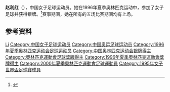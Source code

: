 {{Infobox sportsperson
| name           = 赵利红
|show-medals=yes
|medaltemplates={{MedalSport | 女子[[足球|足球]]}}
{{MedalCountry | {{CHN}} }}
{{MedalCompetition|[[奥林匹克运动会|奥林匹克运动会]]}}
{{MedalSilver| [[1996年夏季奥林匹克运动会|1996年 亚特兰大]] |[[1996年夏季奥林匹克运动会足球比赛|女子足球]]}}
}}

'''赵利红'''（{{bd|1972年|12月4日|}}），中国女子足球运动员。她在1996年夏季奥林匹克运动中，参加了女子足球并获得银牌。<ref>{{cite web|url=http://www.databaseolympics.com/players/playerpage.htm?ilkid=ZHAOLIH01|title=赵利红|publisher=Sport Reference|date=|accessdate=2010-06-02|deadurl=yes|archiveurl=https://web.archive.org/web/20070210044137/http://www.databaseolympics.com/players/playerpage.htm?ilkid=ZHAOLIH01|archivedate=2007-02-10}}</ref>赛事期间，她在所有的五场比赛期间均有上场。

==参考资料==
{{Reflist}}

{{1995年女足世界杯中国队参赛名单}}
{{1996年奥运会女子足球中国参赛名单}}
{{2000年奥运会女子足球中国参赛名单}}

{{Authority control}}
{{DEFAULTSORT:Zhao lihong}}
[[Category:赵姓|Li]]
[[Category:中国女子足球运动员|Category:中国女子足球运动员]]
[[Category:中国奥运足球运动员|Category:中国奥运足球运动员]]
[[Category:1996年夏季奥林匹克运动会足球运动员|Category:1996年夏季奥林匹克运动会足球运动员]]
[[Category:中国奥林匹克运动会银牌得主|Category:中国奥林匹克运动会银牌得主]]
[[Category:奧林匹克運動會足球獎牌得主|Category:奧林匹克運動會足球獎牌得主]]
[[Category:1996年夏季奧林匹克運動會獎牌得主|Category:1996年夏季奧林匹克運動會獎牌得主]]
[[Category:2000年夏季奧林匹克運動會足球運動員|Category:2000年夏季奧林匹克運動會足球運動員]]
[[Category:1995年女子世界盃足球賽球員|Category:1995年女子世界盃足球賽球員]]